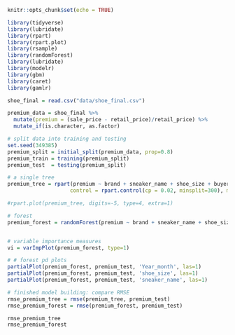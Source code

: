 ```r
knitr::opts_chunk$set(echo = TRUE)

library(tidyverse)
library(lubridate)
library(rpart)
library(rpart.plot)
library(rsample) 
library(randomForest)
library(lubridate)
library(modelr)
library(gbm)
library(caret)
library(gamlr)

shoe_final = read.csv("data/shoe_final.csv")

```


```r
premium_data = shoe_final %>%
  mutate(premium = (sale_price - retail_price)/retail_price) %>%
  mutate_if(is.character, as.factor)

# split data into training and testing
set.seed(349385)
premium_split = initial_split(premium_data, prop=0.8)
premium_train = training(premium_split)
premium_test  = testing(premium_split)

# a single tree
premium_tree = rpart(premium ~ brand + sneaker_name + shoe_size + buyer_region + Year_month  + primary_color + secondary_color + Material, data = premium_train,
                    control = rpart.control(cp = 0.02, minsplit=300), maxdepth = 4)

#rpart.plot(premium_tree, digits=-5, type=4, extra=1)

# forest 
premium_forest = randomForest(premium ~ brand + sneaker_name + shoe_size + buyer_region + Year_month  + primary_color + secondary_color + Material, data=premium_train, control = rpart.control(cp = 0.002), ntrees = 300, importance=TRUE, na.action = na.omit)


# variable importance measures
vi = varImpPlot(premium_forest, type=1)

# # forest pd plots
partialPlot(premium_forest, premium_test, 'Year_month', las=1)
partialPlot(premium_forest, premium_test, 'shoe_size', las=1)
partialPlot(premium_forest, premium_test, 'sneaker_name', las=1)

# finished model building: compare RMSE
rmse_premium_tree = rmse(premium_tree, premium_test)
rmse_premium_forest = rmse(premium_forest, premium_test)

rmse_premium_tree
rmse_premium_forest
```